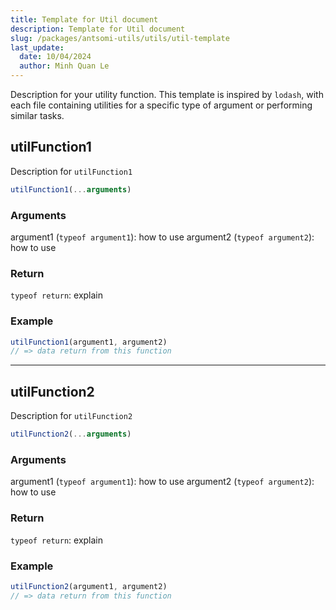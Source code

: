 ```yaml
---
title: Template for Util document
description: Template for Util document
slug: /packages/antsomi-utils/utils/util-template
last_update:
  date: 10/04/2024
  author: Minh Quan Le
---
```


Description for your utility function. This template is inspired by `lodash`,
with each file containing utilities for a specific type of argument or performing similar tasks.

## utilFunction1

Description for `utilFunction1`

```typescript
utilFunction1(...arguments)
```

### Arguments

argument1 (`typeof argument1`): how to use
argument2 (`typeof argument2`): how to use

### Return

`typeof return`: explain

### Example

```typescript
utilFunction1(argument1, argument2)
// => data return from this function
```

---

## utilFunction2

Description for `utilFunction2`

```typescript
utilFunction2(...arguments)
```

### Arguments

argument1 (`typeof argument1`): how to use
argument2 (`typeof argument2`): how to use

### Return

`typeof return`: explain

### Example

```typescript
utilFunction2(argument1, argument2)
// => data return from this function
```
